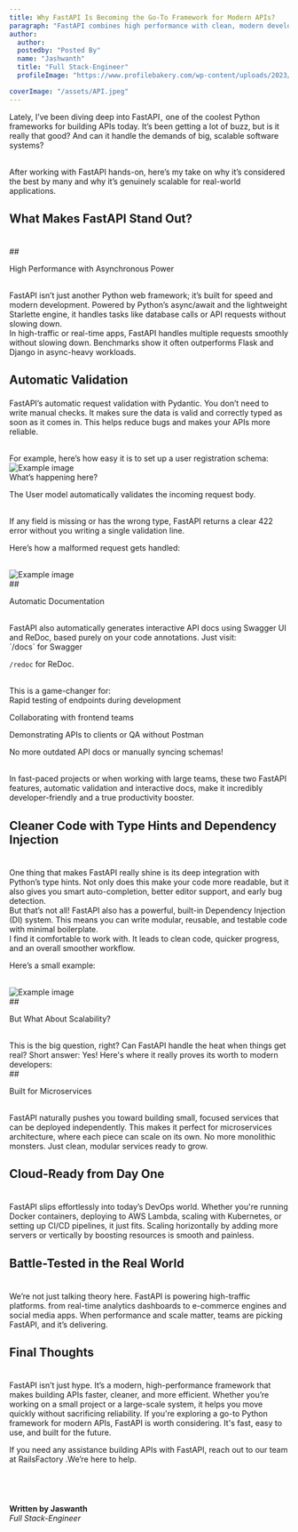 ```yaml
---
title: Why FastAPI Is Becoming the Go-To Framework for Modern APIs?
paragraph: "FastAPI combines high performance with clean, modern development practices. Discover how it simplifies API building without compromising on scalability."
author:
  author:
  postedby: "Posted By"
  name: "Jashwanth"
  title: "Full Stack-Engineer"
  profileImage: "https://www.profilebakery.com/wp-content/uploads/2023/09/good-lighting.jpg-2.jpg"

coverImage: "/assets/API.jpeg"
---
```


Lately, I’ve been diving deep into FastAPI ,  one of the coolest Python frameworks for building APIs today. It’s been getting a lot of buzz, but is it really that good? And can it handle the demands of big, scalable software systems?

<br />
After working with FastAPI hands-on, here’s my take on why it’s considered the best
by many and why it’s genuinely scalable for real-world applications.
<br />

## <p className="font-bold text-[#0094de] text-center italic">What Makes FastAPI Stand Out?</p>

<br />
## <p className="font-bold text-[#0094de] text-center italic">High Performance with Asynchronous Power</p>
<br />
FastAPI isn’t just another Python web framework; it’s built for speed and modern
development. Powered by Python’s async/await and the lightweight Starlette
engine, it handles tasks like database calls or API requests without slowing
down.
<br />
In high-traffic or real-time apps, FastAPI handles multiple requests smoothly
without slowing down. Benchmarks show it often outperforms Flask and Django in
async-heavy workloads.
<br />

## <p className="font-bold text-[#0094de] italic">Automatic Validation</p>

FastAPI’s automatic request validation with Pydantic. You don’t need to write manual checks. It makes sure the data is valid and correctly typed as soon as it comes in. This helps reduce bugs and makes your APIs more reliable.

<br />
For example, here’s how easy it is to set up a user registration schema:
<br />
<img
  src="https://dev-strapi.sedintechnologies.com/uploads/pic1_ce41e0799f.png"
  alt="Example image"
  className="rounded-lg md:max-w-2xl mx-auto"
/>
<br />
What’s happening here?
<br />

The User model automatically validates the incoming request body.

<br />
If any field is missing or has the wrong type, FastAPI returns a clear 422 error
without you writing a single validation line.

Here’s how a malformed request gets handled:

<br />
<img
  src="https://dev-strapi.sedintechnologies.com/uploads/pic2_047df6f909.png"
  alt="Example image"
  className="rounded-lg md:max-w-2xl mx-auto"
/>
<br />
## <p className="font-bold text-[#0094de] italic">Automatic Documentation</p>
<br />
FastAPI also automatically generates interactive API docs using Swagger UI and
ReDoc, based purely on your code annotations. Just visit:
<br />
`/docs` for Swagger

`/redoc` for ReDoc.

<br />
This is a game-changer for:
<br />
Rapid testing of endpoints during development

Collaborating with frontend teams

Demonstrating APIs to clients or QA without Postman

No more outdated API docs or manually syncing schemas!

<br />
In fast-paced projects or when working with large teams, these two FastAPI features,
automatic validation and interactive docs, make it incredibly developer-friendly
and a true productivity booster.
<br />

## <p className="font-bold text-[#0094de] italic">Cleaner Code with Type Hints and Dependency Injection</p>

<br />
One thing that makes FastAPI really shine is its deep integration with Python’s type
hints. Not only does this make your code more readable, but it also gives you smart
auto-completion, better editor support, and early bug detection.
<br />
But that’s not all! FastAPI also has a powerful, built-in Dependency Injection (DI)
system. This means you can write modular, reusable, and testable code with minimal
boilerplate.
<br />
I find it comfortable to work with. It leads to clean code, quicker progress, and
an overall smoother workflow.
<br />

Here’s a small example:

<br />
<img
  src="https://dev-strapi.sedintechnologies.com/uploads/pic3_0de29c1d94.png"
  alt="Example image"
  className="rounded-lg md:max-w-2xl mx-auto"
/>
<br />
## <p className="font-bold text-[#0094de] italic">But What About Scalability?</p>
<br />
This is the big question, right? Can FastAPI handle the heat when things get
real? Short answer: Yes! Here's where it really proves its worth to modern
developers:
<br />
## <p className="font-bold text-[#0094de] italic">Built for Microservices</p>
<br />
FastAPI naturally pushes you toward building small, focused services that can be
deployed independently. This makes it perfect for microservices architecture, where
each piece can scale on its own. No more monolithic monsters. Just clean, modular
services ready to grow.
<br />

## <p className="font-bold text-[#0094de] italic">Cloud-Ready from Day One</p>

<br />
FastAPI slips effortlessly into today’s DevOps world. Whether you're running Docker
containers, deploying to AWS Lambda, scaling with Kubernetes, or setting up CI/CD
pipelines, it just fits. Scaling horizontally by adding more servers or vertically
by boosting resources is smooth and painless.
<br />

## <p className="font-bold text-[#0094de] italic">Battle-Tested in the Real World</p>

<br />
We’re not just talking theory here. FastAPI is powering high-traffic platforms. from
real-time analytics dashboards to e-commerce engines and social media apps. When
performance and scale matter, teams are picking FastAPI, and it’s delivering.
<br />

## <p className="font-bold text-[#0094de] italic">Final Thoughts</p>

<br />
FastAPI isn’t just hype. It’s a modern, high-performance framework that makes building
APIs faster, cleaner, and more efficient. Whether you’re working on a small project
or a large-scale system, it helps you move quickly without sacrificing reliability.
If you're exploring a go-to Python framework for modern APIs, FastAPI is worth considering.
It's fast, easy to use, and built for the future.

If you need any assistance building APIs with FastAPI, reach out to our team at RailsFactory .We’re here to help.

## <br/>

**Written by Jaswanth**  
_Full Stack-Engineer_
